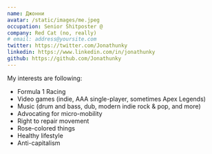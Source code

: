```yaml
---
name: Джонни
avatar: /static/images/me.jpeg
occupation: Senior Shitposter @
company: Red Cat (no, really)
# email: address@yoursite.com
twitter: https://twitter.com/Jonathunky
linkedin: https://www.linkedin.com/in/jonathunky
github: https://github.com/Jonathunky
---
```



My interests are following:

* Formula 1 Racing 
* Video games (indie, AAA single-player, sometimes Apex Legends)
* Music (drum and bass, dub, modern indie rock & pop, and more)
* Advocating for micro-mobility
* Right to repair movement
* Rose-colored things
* Healthy lifestyle
* Anti-capitalism
